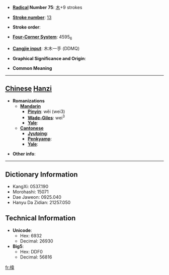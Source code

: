 * '''[[Wiktionary:Chinese radical index| Radical]] Number 75''': [[Wiktionary:Chinese radical index 木|木]]+9 strokes

* '''[[Wiktionary:Chinese total strokes index|Stroke number]]''': [[Wiktionary:Chinese total strokes index 13|13]]

* '''Stroke order''': 

* '''[[Wiktionary:Chinese four corner index|Four-Corner System]]''': 4595<sub>6</sub>

* '''[[Wiktionary:Chinese Cangjie index|Cangjie input]]''': 木木一手 (DDMQ)

* '''Graphical Significance and Origin''': 

* '''Common Meaning'''

----

== [[Chinese]] [[Hanzi]] ==

* '''Romanizations'''
** '''[[Mandarin]]'''
*** '''[[Pinyin]]''': wěi (wei3)
*** '''[[Wade-Giles]]''': wei<sup>3</sup>
*** '''[[Yale]]''': 
** '''[[Cantonese]]'''
*** '''[[Jyutping]]''':
*** '''[[Penkyamp]]''': 
*** '''[[Yale]]''': 

* '''Other info''': 

----

== Dictionary Information ==

* KangXi: 0537.190
* Morohashi: 15071
* Dae Jaweon: 0925.040
* Hanyu Da Zidian: 21257.050

== Technical Information ==

* '''Unicode''':
** Hex: 6932
** Decimal: 26930
* '''Big5''':
** Hex: DDF0
** Decimal: 56816

[[fr:椲]]